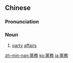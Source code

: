 {{also|党务}}
==Chinese==
{{zh-forms|s=党务}}

===Pronunciation===
{{zh-pron
|m=dǎngwù
|cat=n
}}

===Noun===
{{zh-noun}}

# [[party]] [[affair]]s

[[zh-min-nan:黨務]]
[[ko:黨務]]
[[ja:黨務]]